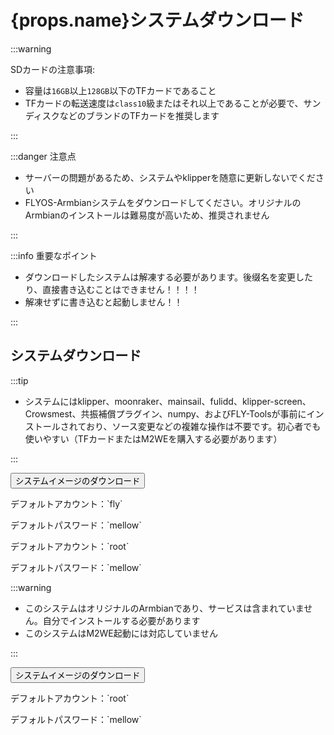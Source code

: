 # {props.name}システムダウンロード

:::warning

SDカードの注意事項:

* 容量は`16GB`以上`128GB`以下のTFカードであること
* TFカードの転送速度は`class10`級またはそれ以上であることが必要で、サンディスクなどのブランドのTFカードを推奨します

:::

:::danger 注意点

* サーバーの問題があるため、システムやklipperを随意に更新しないでください
* FLYOS-Armbianシステムをダウンロードしてください。オリジナルのArmbianのインストールは難易度が高いため、推奨されません

:::

:::info 重要なポイント

* ダウンロードしたシステムは解凍する必要があります。後缀名を変更したり、直接書き込むことはできません！！！！
* 解凍せずに書き込むと起動しません！！

:::

## システムダウンロード

<Tabs>
  <TabItem value="flyos" label="FLYOS-Armbian(Armbianベース)" default>

:::tip

* システムにはklipper、moonraker、mainsail、fulidd、klipper-screen、Crowsmest、共振補償プラグイン、numpy、およびFLY-Toolsが事前にインストールされており、ソース変更などの複雑な操作は不要です。初心者でも使いやすい（TFカードまたはM2WEを購入する必要があります）

:::

<Button variant="contained" disableElevation component="a" rel="noopener" href="https://cdn.mellow.klipper.cn/IMG/Beta/FlyOS_h5_3.3.4_fix_20240928.img.xz">システムイメージのダウンロード</Button>

<Tabs>
<TabItem value="fly" label="一般ユーザー" default>
<p>デフォルトアカウント：`fly`</p>
<p>デフォルトパスワード：`mellow`</p>
  </TabItem>
  <TabItem value="root" label="rootユーザー" default>
<p>デフォルトアカウント：`root`</p>
<p>デフォルトパスワード：`mellow`</p>
  </TabItem>
</Tabs>
  </TabItem>
<TabItem value="armbian" label="オリジナルArmbian">

:::warning

* このシステムはオリジナルのArmbianであり、サービスは含まれていません。自分でインストールする必要があります
* このシステムはM2WE起動には対応していません

:::

<Button variant="contained" color="success" disableElevation href="https://cdn.mellow.klipper.cn/IMG/Release/Armbian_22.08.0-trunk_Flypiv1_bullseye_current_5.15.52.img.xz">システムイメージのダウンロード</Button>

<p>デフォルトアカウント：`root`</p>
<p>デフォルトパスワード：`mellow`</p>

  </TabItem>
</Tabs>
